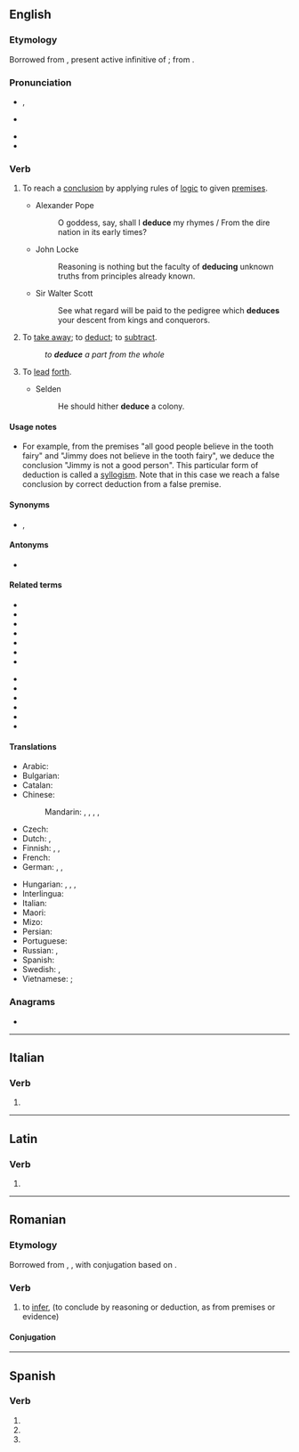 ==English==

===Etymology===
{{PIE root|en|dewk}}
Borrowed from {{bor|en|la|dēdūcere}}, present active infinitive of {{m|la|dēdūcō||lead from, escort}}; from {{affix|la|dē-|dūcō|t1=of, from|t2=lead, pull}}.

===Pronunciation===
* {{a|UK}} {{IPA|en|/dɪˈdjuːs/}}, {{IPA|en|/dɪˈdʒuːs/}}
* {{a|US}} {{IPA|en|/dɪˈduːs/}}
* {{audio|en|en-us-deduce.ogg|Audio (US)}}
* {{rhymes|en|uːs}}

===Verb===
{{en-verb|deduc}}

# {{lb|en|transitive}} To reach a [[conclusion]] by applying rules of [[logic]] to given [[premises]].
#* Alexander Pope
#*: O goddess, say, shall I '''deduce''' my rhymes / From the dire nation in its early times?
#* John Locke
#*: Reasoning is nothing but the faculty of '''deducing''' unknown truths from principles already known.
#* Sir Walter Scott
#*: See what regard will be paid to the pedigree which '''deduces''' your descent from kings and conquerors.
# {{lb|en|obsolete}} To [[take away]]; to [[deduct]]; to [[subtract]].
#: ''to '''deduce''' a part from the whole''
#: {{rfquotek|en|Ben Jonson}}
# {{lb|en|obsolete|Latinism}} To [[lead]] [[forth]].
#* Selden
#*: He should hither '''deduce''' a colony.

====Usage notes====
* For example, from the premises "all good people believe in the tooth fairy" and "Jimmy does not believe in the tooth fairy", we deduce the conclusion "Jimmy is not a good person". This particular form of deduction is called a [[syllogism]]. Note that in this case we reach a false conclusion by correct deduction from a false premise.

====Synonyms====
* {{sense|reach a conclusion by applying rules of logic}} {{l|en|conclude}}, {{l|en|infer}}

====Antonyms====
* {{sense|reach a conclusion by applying rules of logic}} {{l|en|induce}}

====Related terms====
{{rel-top|terms related to "deduce"}}
* {{l|en|adduce}}
* {{l|en|conduct}}
* {{l|en|conducive}}
* {{l|en|deduct}}
* {{l|en|deduction}}
* {{l|en|duke}}
* {{l|en|induce}}
{{rel-mid}}
* {{l|en|introduce}}
* {{l|en|reduce}}
* {{l|en|reduction}}
* {{l|en|seduce}}
* {{l|en|subduction}}
* {{l|en|transduce}}
{{rel-bottom}}

====Translations====
{{trans-top|reach conclusion by logic}}
* Arabic: {{t|ar|إِسْتَنْتَجَ}}
* Bulgarian: {{t+|bg|заключавам}}
* Catalan: {{t+|ca|deduir}}
* Chinese:
*: Mandarin: {{t+|cmn|演繹|sc=Hani}}, {{t+|cmn|演绎|tr=yǎnyì|sc=Hani}}, {{t+|cmn|推理|tr=tuīlǐ|sc=Hani}}, {{t+|cmn|推斷|sc=Hani}}, {{t+|cmn|推断|tr=tuīduàn|sc=Hani}}
* Czech: {{t|cs|vyvodit}}
* Dutch: {{t+|nl|afleiden}}, {{t+|nl|deduceren}}
* Finnish: {{t+|fi|johtaa}}, {{t+|fi|päätellä}}, {{t|fi|[[vetää]] [[johtopäätös]]}}
* French: {{t+|fr|déduire}}
* German: {{t+|de|folgern}}, {{t+|de|ableiten}}, {{t+|de|herleiten}}
{{trans-mid}}
* Hungarian: {{t+|hu|levezet}}, {{t|hu|leszármaztat}}, {{t+|hu|kikövetkeztet}}, {{t+|hu|következtet}}
* Interlingua: {{t|ia|deducer}}
* Italian: {{t+|it|dedurre}}
* Maori: {{t|mi|hīkaro}}
* Mizo: {{t|lus|chhuidawn}}
* Persian: {{t|fa|استنتاج کردن|sc=fa-Arab}}
* Portuguese: {{t+|pt|deduzir}}
* Russian: {{t+|ru|де́лать вы́вод|impf}}, {{t|ru|сде́лать вы́вод|pf}}
* Spanish: {{t+|es|deducir}}
* Swedish: {{t+|sv|deducera}}, {{t+|sv|härleda}}
* Vietnamese: {{t+|vi|suy đoán }}; {{t+|vi|suy lý }}
{{trans-bottom}}

===Anagrams===
* {{anagrams|en|a=cddeeu|deuced|educed}}

----

==Italian==

===Verb===
{{head|it|verb forms}}

# {{inflection of|it|dedurre||3|s|ind|pres}}

----

==Latin==

===Verb===
{{la-verb-form|dēdūce}}

# {{inflection of|la|dēdūcō||2|s|pres|actv|impr}}

----

==Romanian==

===Etymology===
Borrowed from {{bor|ro|la|deducere}}, {{bor|ro|fr|déduire}}, with conjugation based on {{m|ro|duce}}.

===Verb===
{{ro-verb|conj=3|deduce|dedus}}

# {{lb|ro|transitive}} to [[infer]], {{l|en|deduce}} (to conclude by reasoning or deduction, as from premises or evidence)

====Conjugation====
{{ro-conj-duce|1=de}}

----

==Spanish==

===Verb===
{{head|es|verb form}}

# {{es-verb form of|ending=ir|mood=imperative|sense=affirmative|pers=2|formal=no|number=singular|deducir}}
# {{es-verb form of|ending=ir|mood=indicative|tense=present|pers=2|formal=yes|number=singular|deducir}}
# {{es-verb form of|ending=ir|mood=indicative|tense=present|pers=3|number=singular|deducir}}